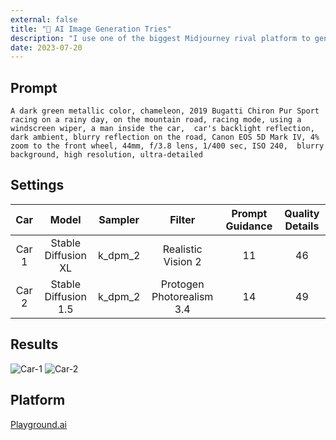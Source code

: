 ```yaml
---
external: false
title: "🤖 AI Image Generation Tries"
description: "I use one of the biggest Midjourney rival platform to generate some cool pics."
date: 2023-07-20
---
```


## Prompt

```prompt
A dark green metallic color, chameleon, 2019 Bugatti Chiron Pur Sport racing on a rainy day, on the mountain road, racing mode, using a windscreen wiper, a man inside the car,  car's backlight reflection, dark ambient, blurry reflection on the road, Canon EOS 5D Mark IV, 4% zoom to the front wheel, 44mm, f/3.8 lens, 1/400 sec, ISO 240,  blurry background, high resolution, ultra-detailed
```
## Settings
| Car         | Model                  | Sampler       | Filter                    | Prompt Guidance | Quality Details |
| :---:        |    :------------------:  |   :----:      | :-------:                   | :---------------: | :--------------:  |
| Car 1       | Stable Diffusion XL    | k_dpm_2       | Realistic Vision 2        | 11              | 46              |
| Car 2       | Stable Diffusion 1.5   | k_dpm_2       | Protogen Photorealism 3.4 | 14              | 49              |

## Results

![Car-1](/images/bugatti-1.png)
![Car-2](/images/bugatti-2.png)


## Platform 

[Playground.ai](https://playgroundai.com/)